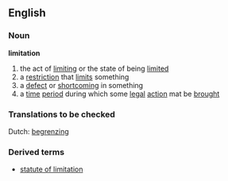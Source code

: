 ==English==
===Noun===
'''limitation'''
# the act of [[limiting]] or the state of being [[limited]]
# a [[restriction]] that [[limit]]s something
# a [[defect]] or [[shortcoming]] in something
# a [[time]] [[period]] during which some [[legal]] [[action]] mat be [[brought]]
===Translations to be checked===
Dutch: [[begrenzing]]
===Derived terms===
*[[statute of limitation]]